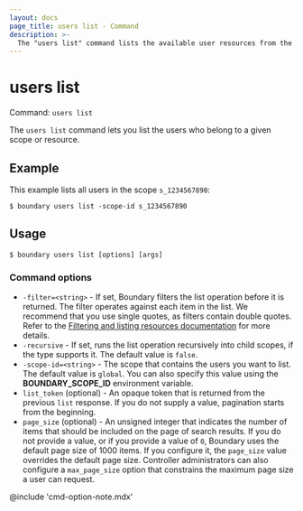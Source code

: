```yaml
---
layout: docs
page_title: users list - Command
description: >-
  The "users list" command lists the available user resources from the specified scope or resource.
---
```


# users list

Command: `users list`

The `users list` command lets you list the users who belong to a given scope or resource.

## Example

This example lists all users in the scope `s_1234567890`:

```shell-session
$ boundary users list -scope-id s_1234567890
```

## Usage

<CodeBlockConfig hideClipboard>

```shell-session
$ boundary users list [options] [args]
```

</CodeBlockConfig>

### Command options

- `-filter=<string>` - If set, Boundary filters the list operation before it is returned.
The filter operates against each item in the list.
We recommend that you use single quotes, as filters contain double quotes.
Refer to the [Filtering and listing resources documentation](/boundary/docs/filtering) for more details.
- `-recursive` - If set, runs the list operation recursively into child scopes, if the type supports it.
The default value is `false`.
- `-scope-id=<string>` - The scope that contains the users you want to list.
The default value is `global`.
You can also specify this value using the **BOUNDARY_SCOPE_ID** environment variable.
- `list_token` (optional) - An opaque token that is returned from the previous `list` response.
If you do not supply a value, pagination starts from the beginning.
- `page_size` (optional) - An unsigned integer that indicates the number of items that should be included on the page of search results.
If you do not provide a value, or if you provide a value of `0`, Boundary uses the default page size of 1000 items.
If you configure it, the `page_size` value overrides the default page size.
Controller administrators can also configure a `max_page_size` option that constrains the maximum page size a user can request.

@include 'cmd-option-note.mdx'
